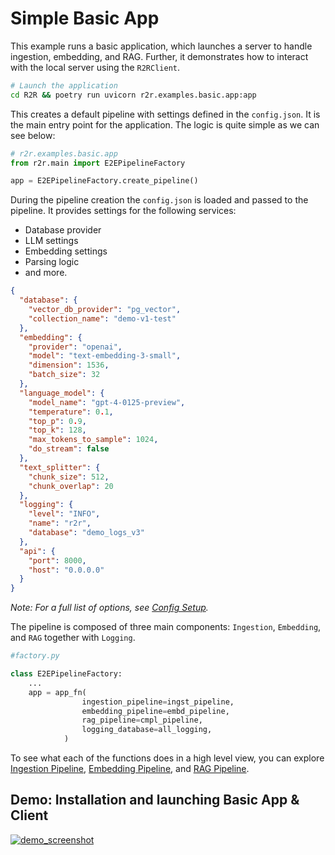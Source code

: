# Simple Basic App

This example runs a basic application, which launches a server to handle ingestion, embedding, and RAG. Further, it demonstrates how to interact with the local server using the `R2RClient`.

```bash
# Launch the application
cd R2R && poetry run uvicorn r2r.examples.basic.app:app
```

This creates a default pipeline with settings defined in the `config.json`. It is the main entry point for the application. The logic is quite simple as we can see below:

```python
# r2r.examples.basic.app
from r2r.main import E2EPipelineFactory

app = E2EPipelineFactory.create_pipeline()
```

During the pipeline creation the `config.json` is loaded and passed to the pipeline. It provides settings for the following services:

- Database provider
- LLM settings
- Embedding settings
- Parsing logic
- and more.

```json
{
  "database": {
    "vector_db_provider": "pg_vector",
    "collection_name": "demo-v1-test"
  },
  "embedding": {
    "provider": "openai",
    "model": "text-embedding-3-small",
    "dimension": 1536,
    "batch_size": 32
  },
  "language_model": {
    "model_name": "gpt-4-0125-preview",
    "temperature": 0.1,
    "top_p": 0.9,
    "top_k": 128,
    "max_tokens_to_sample": 1024,
    "do_stream": false
  },
  "text_splitter": {
    "chunk_size": 512,
    "chunk_overlap": 20
  },
  "logging": {
    "level": "INFO",
    "name": "r2r",
    "database": "demo_logs_v3"
  },
  "api": {
    "port": 8000,
    "host": "0.0.0.0"
  }
}
```

_Note: For a full list of options, see [Config Setup](../core_features/config.mdx)._

The pipeline is composed of three main components: `Ingestion`, `Embedding`, and `RAG` together with `Logging`.

```python
#factory.py

class E2EPipelineFactory:
    ...
    app = app_fn(
                ingestion_pipeline=ingst_pipeline,
                embedding_pipeline=embd_pipeline,
                rag_pipeline=cmpl_pipeline,
                logging_database=all_logging,
            )
```

To see what each of the functions does in a high level view, you can explore [Ingestion Pipeline](../core-features/ingestion_pipeline.mdx), [Embedding Pipeline](../core-features/embedding_pipeline.mdx), and [RAG Pipeline](../core-features/rag_pipeline.mdx).

## Demo: Installation and launching Basic App & Client

[![demo_screenshot](../getting-started/demo_screenshot.png)](https://github.com/SciPhi-AI/r2r/assets/68796651/c648ab67-973a-416a-985e-2eafb0a41ef0)
